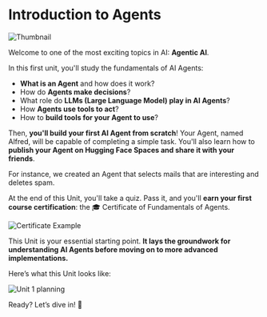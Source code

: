 # Introduction to Agents

<img src="https://huggingface.co/datasets/agents-course/course-images/resolve/main/en/unit1/thumbnail.jpg" alt="Thumbnail"/>

Welcome to one of the most exciting topics in AI: **Agentic AI**.

In this first unit, you'll study the fundamentals of AI Agents:

- **What is an Agent** and how does it work?
- How do **Agents make decisions**?
- What role do **LLMs (Large Language Model) play in AI Agents**?
- How **Agents use tools to act**?
- How to **build tools for your Agent to use**?

Then, **you'll build your first AI Agent from scratch**! Your Agent, named Alfred, will be capable of completing a simple task. You'll also learn how to **publish your Agent on Hugging Face Spaces and share it with your friends**.

For instance, we created an Agent that selects mails that are interesting and deletes spam.

<!-- Todo: Add space -->

At the end of this Unit, you'll take a quiz. Pass it, and you'll **earn your first course certification**: the 🎓 Certificate of Fundamentals of Agents.

<img src="https://huggingface.co/datasets/agents-course/course-images/resolve/main/en/unit1/certificate-example.jpg" alt="Certificate Example"/>

This Unit is your essential starting point. **It lays the groundwork for understanding AI Agents before moving on to more advanced implementations.**

Here’s what this Unit looks like:

<img src="https://huggingface.co/datasets/agents-course/course-images/resolve/main/en/unit1/unit1-whiteboard-start.jpg" alt="Unit 1 planning"/>

Ready? Let’s dive in! 🚀